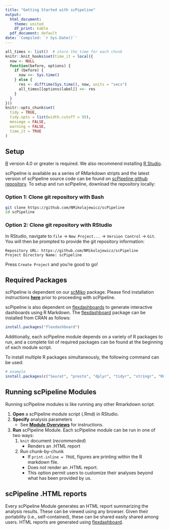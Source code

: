 ```yaml
---
title: "Getting Started with scPipeline"
output:
  html_document:
    theme: united
    df_print: kable
  pdf_document: default
date: 'Compiled: `r Sys.Date()`'
---
```


```r
all_times <- list()  # store the time for each chunk
knitr::knit_hooks$set(time_it = local({
  now <- NULL
  function(before, options) {
    if (before) {
      now <<- Sys.time()
    } else {
      res <- difftime(Sys.time(), now, units = "secs")
      all_times[[options$label]] <<- res
    }
  }
}))
knitr::opts_chunk$set(
  tidy = TRUE,
  tidy.opts = list(width.cutoff = 95),
  message = FALSE,
  warning = FALSE,
  time_it = TRUE
)
```

## Setup

[R](https://www.r-project.org/) version 4.0 or greater is required. We also recommend installing [R Studio](https://www.rstudio.com/).

scPipeline is available as a series of RMarkdown stripts and the latest version of scPipeline source code can be found on [scPipeline github repository](https://github.com/NMikolajewicz/scPipeline). To setup and run scPipeline, download the repository locally:

### Option 1: Clone git repository with Bash

``` bash
git clone https://github.com/NMikolajewicz/scPipeline
cd scPipeline
```

### Option 2: Clone git repository with RStudio

In RStudio, navigate to `file` -> `New Project...` -> `Version Control` -> `Git`. You will then be prompted to provide the git repository information:

    Repository URL: https://github.com/NMikolajewicz/scPipeline
    Project Directory Name: scPipeline
    
Press `Create Project` and you're good to go!

## Required Packages

scPipeline is dependent on our [scMiko](https://github.com/NMikolajewicz/scMiko) package. Please find installation instructions [**here**](install.html) prior to proceeding with scPipeline. 

scPipeline is also dependent on [flexdashboards](https://rstudio.github.io/flexdashboard/index.html) to generate interactive dashboards using R Markdown. The [flexdashboard](https://rstudio.github.io/flexdashboard/index.html) package can be installed from CRAN as follows:

```r
install.packages("flexdashboard")
```

Additionally, each scPipeline module depends on a variety of R packages to run, and a complete list of required packages can be found at the beginning of each module script. 

To install multiple R packages simultaneously, the following command can be used:

```r
# example
install.packages(c("Seurat", "presto", "dplyr", "tidyr", "stringr", "RColorBrewer", "ggplot2", "DT", "flexdashboard", "ggrepel", "future",  "ggwordcloud", "scales",  "org.Mm.eg.db", "org.Hs.eg.db","parallel", "doParallel", "foreach"))
```

## Running scPipeline Modules

Running scPipeline modules is like running any other Rmarkdown script:

1. **Open** a scPipeline module script (.Rmd) in RStudio.
2. **Specify** analysis parameters
    * See [**Module Overviews**](articles/scPipeline_module_overview.html) for instructions. 
3. **Run** scPipeline Module. Each scPipeline module can be run in one of two ways:
    1. `knit` document (*recommended*)
        * Renders an .HTML report
    2. Run chunk-by-chunk
        * If `print.inline = TRUE`, figures are printing within the R markdown file. 
        * Does not render an .HTML report. 
        * This option permit users to customize their analyses beyond what has been provided by us. 

## scPipeline .HTML reports

Every scPipeline Module generates an HTML report summarizing the analysis results. These can be viewed using any browser. Given their portability (i.e., self-contained), these can be shared easily shared among users. HTML reports are generated using [flexdashboard](https://rstudio.github.io/flexdashboard/index.html).

